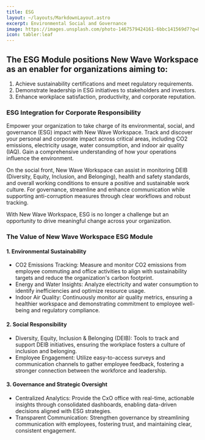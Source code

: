 ```yaml
---
title: ESG
layout: ~/layouts/MarkdownLayout.astro
excerpt: Environmental Social and Governance
image: https://images.unsplash.com/photo-1467579424161-6bbc141569d7?q=80&w=3540&auto=format&fit=crop&ixlib=rb-4.0.3&ixid=M3wxMjA3fDB8MHxwaG90by1wYWdlfHx8fGVufDB8fHx8fA%3D%3D
icon: tabler:leaf
---
```


## The ESG Module positions New Wave Workspace as an enabler for organizations aiming to:

1.	Achieve sustainability certifications and meet regulatory requirements.
2.	Demonstrate leadership in ESG initiatives to stakeholders and investors.
3.	Enhance workplace satisfaction, productivity, and corporate reputation.

### ESG Integration for Corporate Responsibility

Empower your organization to take charge of its environmental, social, and governance (ESG) impact with New Wave Workspace. Track and discover your personal and corporate impact across critical areas, including CO2 emissions, electricity usage, water consumption, and indoor air quality (IAQ). Gain a comprehensive understanding of how your operations influence the environment.

On the social front, New Wave Workspace can assist in monitoring DEIB (Diversity, Equity, Inclusion, and Belonging), health and safety standards, and overall working conditions to ensure a positive and sustainable work culture. For governance, streamline and enhance communication while supporting anti-corruption measures through clear workflows and robust tracking.

With New Wave Workspace, ESG is no longer a challenge but an opportunity to drive meaningful change across your organization.
 
### The Value of New Wave Workspace ESG Module

#### 1.	Environmental Sustainability

- CO2  Emissions Tracking: Measure and monitor CO2 emissions from employee commuting and office activities to align with sustainability targets and reduce the organization's carbon footprint.
- Energy and Water Insights: Analyze electricity and water consumption to identify inefficiencies and optimize resource usage.
- Indoor Air Quality: Continuously monitor air quality metrics, ensuring a healthier workspace and demonstrating commitment to employee well-being and regulatory compliance.

#### 2.	Social Responsibility

- Diversity, Equity, Inclusion & Belonging (DEIB): Tools to track and support DEIB initiatives, ensuring the workplace fosters a culture of inclusion and belonging.
- Employee Engagement: Utilize easy-to-access surveys and communication channels to gather employee feedback, fostering a stronger connection between the workforce and leadership.

#### 3.	Governance and Strategic Oversight

- Centralized Analytics: Provide the CxO office with real-time, actionable insights through consolidated dashboards, enabling data-driven decisions aligned with ESG strategies.
- Transparent Communication: Strengthen governance by streamlining communication with employees, fostering trust, and maintaining clear, consistent engagement.
